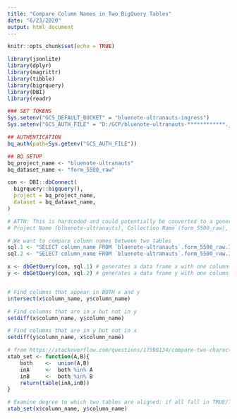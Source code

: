 ```yaml
---
title: "Compare Column Names in Two BigQuery Tables"
date: "6/23/2020"
output: html_document
---
```


```r
knitr::opts_chunk$set(echo = TRUE)

library(jsonlite)
library(dplyr)
library(magrittr)
library(tibble)
library(bigrquery)
library(DBI)
library(readr)

### SET TOKENS
Sys.setenv("GCS_DEFAULT_BUCKET" = "bluenote-ultranauts-ingress")
Sys.setenv("GCS_AUTH_FILE" = "D:/GCP/bluenote-ultranauts-************.json")

## AUTHENTICATION
bq_auth(path=Sys.getenv("GCS_AUTH_FILE"))

## BQ SETUP
bq_project_name <- "bluenote-ultranauts"
bq_dataset_name <- "form_5500_raw"

con <- DBI::dbConnect(
  bigrquery::bigquery(),
  project = bq_project_name,
  dataset = bq_dataset_name,
)

```


```r
# ATTN: This is hardcoded and could potentially be converted to a generalized function that takes
# Project Name (bluenote-ultranauts), Collection Name (form_5500_raw), and table names as inputs

# We want to compare column names between two tables
sql.1 <- "SELECT column_name FROM `bluenote-ultranauts`.form_5500_raw.INFORMATION_SCHEMA.COLUMNS WHERE table_name = 'f_5500_2018_latest'"
sql.2 <- "SELECT column_name FROM `bluenote-ultranauts`.form_5500_raw.INFORMATION_SCHEMA.COLUMNS WHERE table_name = 'f_5500_sf_2009_latest'"

x <- dbGetQuery(con, sql.1) # generates a data frame x with one column named column_name
y <- dbGetQuery(con, sql.2) # generates a data frame y with one column named column_name


# Find columns that appear in BOTH x and y
intersect(x$column_name, y$column_name)

# Find columns that are in x but not in y
setdiff(x$column_name, y$column_name)

# Find columns that are in y but not in x
setdiff(y$column_name, x$column_name)

# from https://stackoverflow.com/questions/17598134/compare-two-character-vectors-in-r
xtab_set <- function(A,B){
    both    <-  union(A,B)
    inA     <-  both %in% A
    inB     <-  both %in% B
    return(table(inA,inB))
}

# Examine degree to which two tables are aligned: if all fall in TRUE/TRUE there is a perfect match
xtab_set(x$column_name, y$column_name)

```
